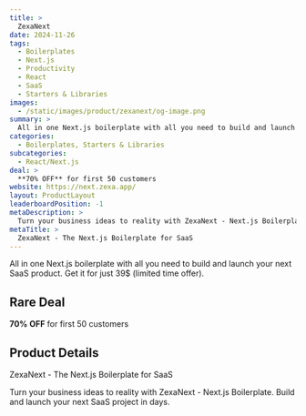 ```yaml
---
title: >
  ZexaNext
date: 2024-11-26
tags:
  - Boilerplates
  - Next.js
  - Productivity
  - React
  - SaaS
  - Starters & Libraries
images:
  - /static/images/product/zexanext/og-image.png
summary: >
  All in one Next.js boilerplate with all you need to build and launch your next SaaS product. Get it for just 39$ (limited time offer).
categories:
  - Boilerplates, Starters & Libraries
subcategories:
  - React/Next.js
deal: >
  **70% OFF** for first 50 customers
website: https://next.zexa.app/
layout: ProductLayout
leaderboardPosition: -1
metaDescription: >
  Turn your business ideas to reality with ZexaNext - Next.js Boilerplate. Build and launch your next SaaS project in days.
metaTitle: >
  ZexaNext - The Next.js Boilerplate for SaaS
---
```

All in one Next.js boilerplate with all you need to build and launch your next SaaS product. Get it for just 39$ (limited time offer).

## Rare Deal

**70% OFF** for first 50 customers

## Product Details

ZexaNext - The Next.js Boilerplate for SaaS

Turn your business ideas to reality with ZexaNext - Next.js Boilerplate. Build and launch your next SaaS project in days.
